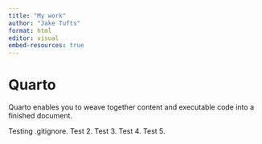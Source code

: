 ---
title: "My work"
author: "Jake Tufts"
format: html
editor: visual
embed-resources: true
---

# Quarto

Quarto enables you to weave together content and executable code into a finished document.

Testing .gitignore. Test 2. Test 3. Test 4. Test 5.
